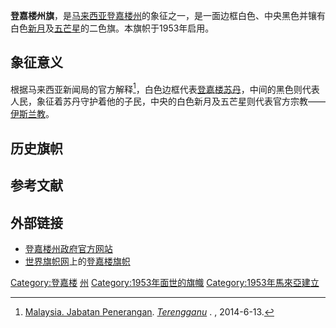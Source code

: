 {{Infobox National flag
| Name = 登嘉楼
| Article = 州旗 
| Image = Flag of Terengganu.svg
| Use = 110000
| Symbol = {{FIAV|normal}}
| Proportion = 1:2
| Adoption = 1953年
| Design = 白框黑底二色旗，中间绘有白色新月及五芒星图案。
| Designer = }}
'''登嘉楼州旗'''，是[[马来西亚|马来西亚]][[登嘉楼州|登嘉楼州]]的象征之一，是一面边框白色、中央黑色并镶有白色[[新月|新月]]及[[五芒星|五芒星]]的二色旗。本旗帜于1953年启用。

==象征意义==
根据马来西亚新闻局的官方解释<ref name="pmr">{{ms}}[[马来西亚新闻局|Malaysia. Jabatan Penerangan]]. ''[http://pmr.penerangan.gov.my/index.php/maklumat-kenegaraan/223-terengganu.html Terengganu] {{Wayback|url=http://pmr.penerangan.gov.my/index.php/maklumat-kenegaraan/223-terengganu.html |date=20141101201552 }}''. {{SetTitle|人民资料中心|Pusat Maklumat Rakyat|dotted=no}}, 2014-6-13.</ref>，白色边框代表[[登嘉楼苏丹|登嘉楼苏丹]]，中间的黑色则代表人民，象征着苏丹守护着他的子民，中央的白色新月及五芒星则代表官方宗教——[[伊斯兰教|伊斯兰教]]。

==历史旗帜==
{{gallery|width=220|height=127
|File:Flag of Terengganu (1912 - 1933).svg|{{FIAV|historical}}1912年—1933年
|File:Flag of Terengganu (1933 - 1947).svg|{{FIAV|historical}}1933年—1947年
|File:Flag of Terengganu (pre 1953).svg|{{FIAV|historical}}1947年—1953年
}}

==参考文献==
{{reflist}}

==外部链接==
*[http://www.terengganu.gov.my/ 登嘉楼州政府官方网站] {{Wayback|url=http://www.terengganu.gov.my/ |date=20180902153121 }}{{ms}}{{en}}
*[[世界旗帜网|世界旗帜网]]上的[http://flagspot.net/flags/my-teren.html 登嘉楼旗帜] {{Wayback|url=http://flagspot.net/flags/my-teren.html |date=20161227055219 }}{{en}}

{{马来西亚旗帜}}

{{马来西亚小作品}}
[[Category:登嘉楼|Category:登嘉楼]]
[[Category:马来西亚旗帜|州]]
[[Category:1953年面世的旗幟|Category:1953年面世的旗幟]]
[[Category:1953年馬來亞建立|Category:1953年馬來亞建立]]